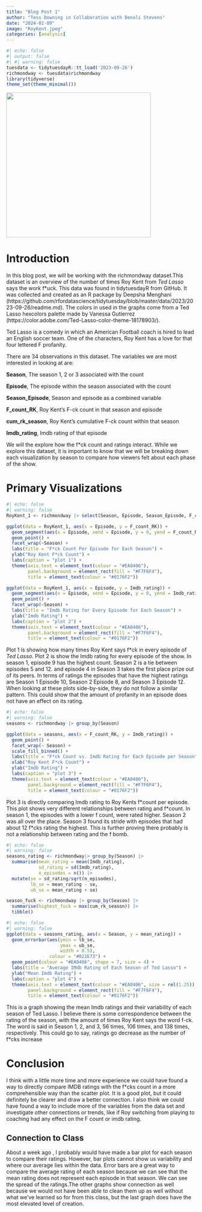 ```yaml
---
title: "Blog Post 1"
author: "Tess Downing in Collaboration with Denali Stevens"
date: "2024-02-09"
image: "RoyKent.jpeg"
categories: [analysis]
---
```


```r
#| echo: false
#| output: false
#| #| warning: false
tuesdata <- tidytuesdayR::tt_load('2023-09-26')
richmondway <- tuesdata$richmondway
library(tidyverse)
theme_set(theme_minimal())
```
![](RoyKent.jpg){width=4in}

# Introduction

In this blog post, we will be working with the richmondway dataset.This dataset is an overview of the number of times Roy Kent from *Ted Lasso* says the work f\*uck. This data was found in tidytuesdayR from GitHub. It was collected and created as an R package by Deepsha Menghani (https://github.com/rfordatascience/tidytuesday/blob/master/data/2023/2023-09-26/readme.md). The colors in used in the graphs come from a Ted Lasso hexcolors palette made by Vanessa Gutierrez (https://color.adobe.com/Ted-Lasso-color-theme-18178903/).

Ted Lasso is a comedy in which an American Football coach is hired to lead an English soccer team. One of the characters, Roy Kent has a love for that four lettered F profanity.

There are 34 observations in this dataset. The variables we are most interested in looking at are:

**Season**, The season 1, 2 or 3 associated with the count

**Episode**, The episode within the season associated with the count

**Season_Episode**, Season and episode as a combined variable

**F_count_RK**, Roy Kent's F-ck count in that season and episode

**cum_rk_season**, Roy Kent's cumulative F-ck count within that season

**Imdb_rating**, Imdb rating of that episode

We will the explore how the f\*ck count and ratings interact. While we explore this dataset, it is important to know that we will be breaking down each visualization by season to compare how viewers felt about each phase of the show.

# Primary Visualizations

```r
#| echo: false
#| warning: false
RoyKent_1 <- richmondway |> select(Season, Episode, Season_Episode, F_count_RK, Imdb_rating) 

ggplot(data = RoyKent_1, aes(x = Episode, y = F_count_RK)) +
  geom_segment(aes(x = Episode, xend = Episode, y = 0, yend = F_count_RK)) +
  geom_point() +
  facet_wrap(~Season) +
  labs(title = "F*ck Count Per Episode for Each Season") +
  ylab("Roy Kent F*ck Count") +
  labs(caption = "plot 1") +
  theme(axis.text = element_text(colour = "#EA0406"),
        panel.background = element_rect(fill = "#F7F6F4"),
        title = element_text(colour = "#0176F2"))

ggplot(data = RoyKent_1, aes(x = Episode, y = Imdb_rating)) +
  geom_segment(aes(x = Episode, xend = Episode, y = 0, yend = Imdb_rating)) +
  geom_point() +
  facet_wrap(~Season) +
  labs(title = "Imdb Rating for Every Episode for Each Season") +
  ylab("Imdb Rating") +
  labs(caption = "plot 2") +
  theme(axis.text = element_text(colour = "#EA0406"),
        panel.background = element_rect(fill = "#F7F6F4"),
        title = element_text(colour = "#0176F2"))
```

Plot 1 is showing how many times Roy Kent says f\*ck in every episode of *Ted Lasso*. Plot 2 is show the Imdb rating for every episode of the show. In season 1, episode 9 has the highest count. Season 2 is a tie between episodes 5 and 12. and episode 4 in Season 3 takes the first place prize out of its peers. In terms of ratings the episodes that have the highest ratings are Season 1 Episode 10, Season 2 Episode 8, and Season 3 Episode 12. When looking at these plots side-by-side, they do not follow a similar pattern. This could show that the amount of profanity in an episode does not have an effect on its rating.

```r
#| echo: false
#| warning: false
seasons <- richmondway |> group_by(Season)

ggplot(data = seasons, aes(x = F_count_RK, y = Imdb_rating)) +
  geom_point() +
  facet_wrap(~ Season) +
  scale_fill_binned() +
  labs(title = "F*ck Count vs. Imdb Rating for Each Episode per Season") +
  xlab("Roy Kent F*ck Count") +
  ylab("Imdb Rating") +
  labs(caption = "plot 3") +
  theme(axis.text = element_text(colour = "#EA0406"),
        panel.background = element_rect(fill = "#F7F6F4"),
        title = element_text(colour = "#0176F2"))

```

Plot 3 is directly comparing Imdb rating to Roy Kents f\*\ck count per episode. This plot shows very different relationships between rating and f\*\ck count. In season 1, the episodes with a lower f count, were rated higher. Season 2 was all over the place. Season 3 found its stride with episodes that had about 12 f\*cks rating the highest. This is further proving there probably is not a relationship between rating and the f bomb.

```r
#| echo: false
#| warning: false
seasons_rating <- richmondway|> group_by(Season) |>
  summarise(mean_rating = mean(Imdb_rating),
            sd_rating = sd(Imdb_rating),
            n_episodes = n()) |>
  mutate(se = sd_rating/sqrt(n_episodes),
         lb_se = mean_rating - se,
         ub_se = mean_rating + se) 

season_fuck <- richmondway |> group_by(Season) |>
  summarise(highest_fuck = max(cum_rk_season)) |>
  tibble()
```

```r
#| echo: false
#| warning: false
ggplot(data = seasons_rating, aes(x = Season, y = mean_rating)) +
  geom_errorbar(aes(ymin = lb_se, 
                    ymax = ub_se,
                    width = 0.5),
                colour = "#021E73") +
  geom_point(colour = "#EA0406", shape = 7, size = 4) +
  labs(title = "Average IMdb Rating of Each Season of Ted Lasso") +
  ylab("Mean Imdb Rating") +
  labs(caption = "plot 4") +
  theme(axis.text = element_text(colour = "#EA0406", size = rel(1.25)),
        panel.background = element_rect(fill = "#F7F6F4"),
        title = element_text(colour = "#0176F2"))
```

This is a graph showing the mean Imdb ratings and their variability of each season of Ted Lasso. I believe there is some correspondence between the rating of the season, with the amount of times Roy Kent says the word f-ck. The word is said in Season 1, 2, and 3, 56 times, 106 times, and 138 times, respectively. This could go to say, ratings go decrease as the number of f\*cks increase

# Conclusion

I think with a little more time and more experience we could have found a way to directly compare IMDB ratings with the f\*cks count in a more comprehensible way than the scatter plot. It is a good plot, but it could definitely be clearer and draw a better connection. I also think we could have found a way to include more of the variables from the data set and investigate other connections or trends, like if Roy switching from playing to coaching had any effect on the F count or imdb rating. 

## Connection to Class

About a week ago , I probably would have made a bar plot for each season to compare their ratings. However, bar plots cannot show us variability and where our average lies within the data. Error bars are a great way to compare the average rating of each season because we can see that the mean rating does not represent each episode in that season. We can see the spread of the ratings.The other graphs show connection as well because we would not have been able to clean them up as well without what we've learned so for from this class, but the last graph does have the most elevated level of creation. 


